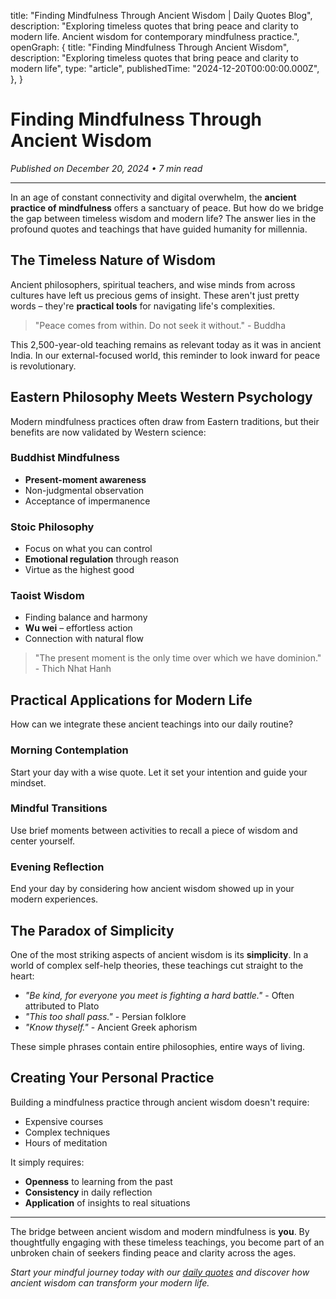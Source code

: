 
  title: "Finding Mindfulness Through Ancient Wisdom | Daily Quotes Blog",
  description: "Exploring timeless quotes that bring peace and clarity to modern life. Ancient wisdom for contemporary mindfulness practice.",
  openGraph: {
    title: "Finding Mindfulness Through Ancient Wisdom",
    description: "Exploring timeless quotes that bring peace and clarity to modern life",
    type: "article",
    publishedTime: "2024-12-20T00:00:00.000Z",
  },
}

# Finding Mindfulness Through Ancient Wisdom

*Published on December 20, 2024 • 7 min read*

---

In an age of constant connectivity and digital overwhelm, the **ancient practice of mindfulness** offers a sanctuary of peace. But how do we bridge the gap between timeless wisdom and modern life? The answer lies in the profound quotes and teachings that have guided humanity for millennia.

## The Timeless Nature of Wisdom

Ancient philosophers, spiritual teachers, and wise minds from across cultures have left us precious gems of insight. These aren't just pretty words – they're **practical tools** for navigating life's complexities.

> "Peace comes from within. Do not seek it without." - Buddha

This 2,500-year-old teaching remains as relevant today as it was in ancient India. In our external-focused world, this reminder to look inward for peace is revolutionary.

## Eastern Philosophy Meets Western Psychology

Modern mindfulness practices often draw from Eastern traditions, but their benefits are now validated by Western science:

### Buddhist Mindfulness
- **Present-moment awareness**
- Non-judgmental observation
- Acceptance of impermanence

### Stoic Philosophy
- Focus on what you can control
- **Emotional regulation** through reason
- Virtue as the highest good

### Taoist Wisdom
- Finding balance and harmony
- **Wu wei** – effortless action
- Connection with natural flow

> "The present moment is the only time over which we have dominion." - Thich Nhat Hanh

## Practical Applications for Modern Life

How can we integrate these ancient teachings into our daily routine?

### Morning Contemplation
Start your day with a wise quote. Let it set your intention and guide your mindset.

### Mindful Transitions
Use brief moments between activities to recall a piece of wisdom and center yourself.

### Evening Reflection
End your day by considering how ancient wisdom showed up in your modern experiences.

## The Paradox of Simplicity

One of the most striking aspects of ancient wisdom is its **simplicity**. In a world of complex self-help theories, these teachings cut straight to the heart:

- *"Be kind, for everyone you meet is fighting a hard battle."* - Often attributed to Plato
- *"This too shall pass."* - Persian folklore
- *"Know thyself."* - Ancient Greek aphorism

These simple phrases contain entire philosophies, entire ways of living.

## Creating Your Personal Practice

Building a mindfulness practice through ancient wisdom doesn't require:
- Expensive courses
- Complex techniques
- Hours of meditation

It simply requires:
- **Openness** to learning from the past
- **Consistency** in daily reflection
- **Application** of insights to real situations

---

The bridge between ancient wisdom and modern mindfulness is **you**. By thoughtfully engaging with these timeless teachings, you become part of an unbroken chain of seekers finding peace and clarity across the ages.

*Start your mindful journey today with our [daily quotes](/) and discover how ancient wisdom can transform your modern life.*
